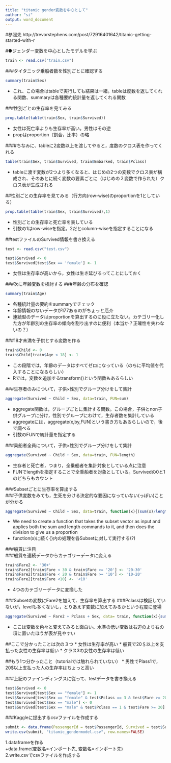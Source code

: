 ```yaml
---
title: "titanic gender変数を中心として"
author: "si"
output: word_document
---
```


#参照先
http://trevorstephens.com/post/72916401642/titanic-getting-started-with-r

#●ジェンダー変数を中心としたモデルを学ぶ
```r
train <- read.csv("train.csv")
```

###タイタニック乗船者数を性別ごとに確認する
```r
summary(train$Sex)
```
* これ、この場合はtableで実行しても結果は一緒。tableは度数を返してくれる関数、summaryは各種要約統計量を返してくれる関数

###性別ごとの生存率を見てみる
```r
prop.table(table(train$Sex, train$Survived))
```
* 女性は死亡率よりも生存率が高い。男性はその逆
* propはproportion（割合，比率）の略  

####ちなみに、tableに2変数以上を渡してやると，度数のクロス表を作ってくれる
```r
table(train$Sex, train$Survived, train$Embarked, train$Pclass)
```
* tableに渡す変数が2つより多くなると、はじめの2つの変数でクロス表が構成され、そのあとに続く変数の要素ごとに（はじめの２変数で作られた）クロス表が生成される

##性別ごとの生存率を見てみる（行方向(row-wise)のproportionを1としている）
```r
prop.table(table(train$Sex, train$Survived),1)
```
* 性別ごとの生存率と死亡率を表している
* 引数の1はrow-wiseを指定。2だとcolumn-wiseを指定することになる

##testファイルのSurvived情報を書き換える
```r
test <- read.csv("test.csv")
```

```r
test$Survived <- 0
test$Survived[test$Sex == 'female'] <- 1
```
* 女性は生存率が高いから，女性は生き延びるってことにしておく

###次に年齢変数を検討する
###年齢の分布を確認
```r
summary(train$Age)
```
* 各種統計量の要約をsummaryでチェック
* 年齢情報のないデータが177あるのがちょっと厄介
* 連続型のデータはproportionを算出するのに役に立たない。カテゴリー化した方が年齢別の生存率の傾向を割り出すのに便利（本当か？正確性を失わないの？）  

###18才未満を子供とする変数を作る
```r
train$Child <- 0
train$Child[train$Age < 18] <- 1 
```
* この段階では，年齢のデータはすべてゼロになっている（のちに平均値を代入することになるらしい）
* Rでは，変数を追加するtransform()という関数もあるらしい

###生存者のみについて，子供×性別でグループ分けをして集計
```r
aggregate(Survived ~ Child + Sex, data=train, FUN=sum)
```
* aggregate関数は，グループごとに集計する関数。この場合，子供とnon子供グループに分け，性別でグループにわけて，生存者数を集計している
* aggregateには，aggregate(x,by,FUN)という書き方もあるらしいので，後で調べる
* 引数のFUNで統計量を指定する

###乗船者全員について，子供×性別でグループ分けをして集計
```r
aggregate(Survived ~ Child + Sex, data=train, FUN=length)
```
* 生存者と死亡者，つまり，全乗船者を集計対象としている点に注意
* FUNでlengthを指定することで全乗船者を対象としている。Survivedの0と1のどちらもカウント

###Subsetごとに生存率を算出する  
###子供変数をみても，生死を分ける決定的な要因になっていない(っぽい)ことが分かる
```r
aggregate(Survived ~ Child + Sex, data=train, function(x){(sum(x)/length(x))})
```
* We need to create a function that takes the subset vector as input and applies both the sum and length commands to it, and then does the division to give us a proportion
* function(x)に続く{}内の処理を各Subsetに対して実行する(?)

###船賃に注目  
###船賃を連続データからカテゴリーデータに変える
```r
train$Fare2 <- '30+'
train$Fare2[train$Fare < 30 & train$Fare >= '20'] <- '20-30'
train$Fare2[train$Fare < 20 & train$Fare >= '10'] <- '10-20'
train$Fare2[train$Fare <10] <- '<10'
```
* 4つのカテゴリーデータに変換した

###Subsetの変数にFare2を加えて、生存率を算出する
###Pclassは検証していないが，levelも多くないし，とりあえず変数に加えてみるかという程度に登場
```r
aggregate(Survived ~ Fare2 + Pclass + Sex, data= train, function(x){sum(x)/length(x)})
```
* ここは変数を色々と変えてみると面白い。水準の低い変数は右辺のより右の項に置いたほうが表が見やすい

##ここで分かったことは次の３つ
* 女性は生存率が高い
* 船賃で20＄以上を支払った女性の生存率は低い
* クラス3の女性の生存率は低い

##もう1つ分かったこと（tutorialでは触れられていない）
* 男性でPlass1で，20$以上支払った人の生存率はちょっと高い

###上記のファインディングスに従って、testデータを書き換える
```r
test$Survived <- 0
test$Survived[test$Sex == "female"] <- 1
test$Survived[test$Sex == "female" & test$Pclass == 3 & test$Fare >= 20] <- 0
test$Survived[test$Sex == "male"] <- 0
test$Survived[test$Sex == "male" & test$Pclass == 1 & test$Fare >= 20] <- 1
```

###Kaggleに提出するcsvファイルを作成する
```r
submit <- data.frame(PassengerId = test$PassengerId, Survived = test$Survived)
write.csv(submit, "titanic_gendermodel.csv", row.names=FALSE)
```
1.dataframeを作る  
  +data.frame(変数名=インポート先, 変数名=インポート先)  
2.write.csvでcsvファイルを作成する  